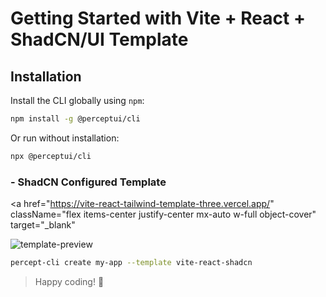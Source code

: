 # Getting Started with Vite + React + ShadCN/UI Template

## Installation

Install the CLI globally using `npm`:

```bash copy
npm install -g @perceptui/cli
```

Or run without installation:

```bash copy
npx @perceptui/cli
```

### - ShadCN Configured Template

<a
  href="https://vite-react-tailwind-template-three.vercel.app/"
  className="flex items-center justify-center mx-auto w-full object-cover"
  target="_blank"
>
  <img
    src="https://raw.githubusercontent.com/perceptui/docs/refs/heads/main/assets/template-previews/react-tailwind.png"
    alt="template-preview"
  />
</a>

```bash copy
percept-cli create my-app --template vite-react-shadcn
```

> Happy coding! 🚀